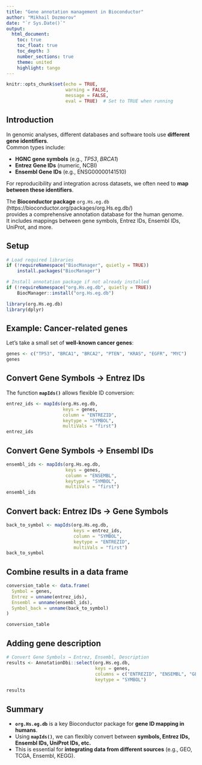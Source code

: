 ```yaml
---
title: "Gene annotation management in Bioconductor"
author: "Mikhail Dozmorov"
date: "`r Sys.Date()`"
output:
  html_document:
    toc: true
    toc_float: true
    toc_depth: 3
    number_sections: true
    theme: united
    highlight: tango
---
```


```r
knitr::opts_chunk$set(echo = TRUE, 
                      warning = FALSE, 
                      message = FALSE,
                      eval = TRUE)  # Set to TRUE when running
```

## Introduction

In genomic analyses, different databases and software tools use **different gene identifiers**.  
Common types include:

- **HGNC gene symbols** (e.g., *TP53*, *BRCA1*)  
- **Entrez Gene IDs** (numeric, NCBI)  
- **Ensembl Gene IDs** (e.g., ENSG00000141510)  

For reproducibility and integration across datasets, we often need to **map between these identifiers**.

The **Bioconductor package** `org.Hs.eg.db` (https://bioconductor.org/packages/org.Hs.eg.db/)  
provides a comprehensive annotation database for the human genome.  
It includes mappings between gene symbols, Entrez IDs, Ensembl IDs, UniProt, and more.  


## Setup

```r
# Load required libraries
if (!requireNamespace("BiocManager", quietly = TRUE))
    install.packages("BiocManager")

# Install annotation package if not already installed
if (!requireNamespace("org.Hs.eg.db", quietly = TRUE))
    BiocManager::install("org.Hs.eg.db")

library(org.Hs.eg.db)
library(dplyr)
```

## Example: Cancer-related genes

Let’s take a small set of **well-known cancer genes**:

```r
genes <- c("TP53", "BRCA1", "BRCA2", "PTEN", "KRAS", "EGFR", "MYC")
genes
```

## Convert Gene Symbols → Entrez IDs

The function **`mapIds()`** allows flexible ID conversion:

```r
entrez_ids <- mapIds(org.Hs.eg.db,
                     keys = genes,
                     column = "ENTREZID",
                     keytype = "SYMBOL",
                     multiVals = "first")
entrez_ids
```

## Convert Gene Symbols → Ensembl IDs

```r
ensembl_ids <- mapIds(org.Hs.eg.db,
                      keys = genes,
                      column = "ENSEMBL",
                      keytype = "SYMBOL",
                      multiVals = "first")
ensembl_ids
```

## Convert back: Entrez IDs → Gene Symbols

```r
back_to_symbol <- mapIds(org.Hs.eg.db,
                         keys = entrez_ids,
                         column = "SYMBOL",
                         keytype = "ENTREZID",
                         multiVals = "first")
back_to_symbol
```

## Combine results in a data frame

```r
conversion_table <- data.frame(
  Symbol = genes,
  Entrez = unname(entrez_ids),
  Ensembl = unname(ensembl_ids),
  Symbol_back = unname(back_to_symbol)
)

conversion_table
```

## Adding gene description

```r
# Convert Gene Symbols → Entrez, Ensembl, Description
results <- AnnotationDbi::select(org.Hs.eg.db,
                                 keys = genes,
                                 columns = c("ENTREZID", "ENSEMBL", "GENENAME"),
                                 keytype = "SYMBOL")

results

```



## Summary

* **`org.Hs.eg.db`** is a key Bioconductor package for **gene ID mapping in humans**.
* Using **`mapIds()`**, we can flexibly convert between **symbols, Entrez IDs, Ensembl IDs, UniProt IDs, etc.**
* This is essential for **integrating data from different sources** (e.g., GEO, TCGA, Ensembl, KEGG).
